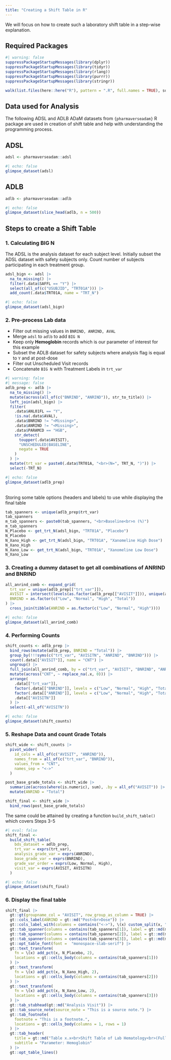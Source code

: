 ```yaml
---
title: "Creating a Shift Table in R"
---
```


We will focus on how to create such a laboratory shift table in a step-wise explanation.

## Required Packages {.unnumbered}

```r
#| warning: false
suppressPackageStartupMessages(library(dplyr))
suppressPackageStartupMessages(library(tidyr))
suppressPackageStartupMessages(library(rlang))
suppressPackageStartupMessages(library(purrr))
suppressPackageStartupMessages(library(stringr))

walk(list.files(here::here("R"), pattern = ".R", full.names = TRUE), source)
```

## Data used for Analysis {.unnumbered}

The following ADSL and ADLB ADaM datasets from `{pharmaverseadam}` R package are used in creation of shift table and help with understanding the programming process.

::: {.panel-tabset}
## ADSL

```r
adsl <- pharmaverseadam::adsl
```

```r
#| echo: false
glimpse_dataset(adsl)
```

## ADLB

```r
adlb <- pharmaverseadam::adlb
```

```r
#| echo: false
glimpse_dataset(slice_head(adlb, n = 500))
```

:::

## Steps to create a Shift Table {.unnumbered}

### 1. Calculating BIG N

The ADSL is the analysis dataset for each subject level. Initially subset the ADSL dataset with safety subjects only. Count number of subjects participating in each treatment group.

```r
adsl_bign <- adsl |>
  na_to_missing() |>
  filter(.data$SAFFL == "Y") |>
  select(all_of(c("USUBJID", "TRT01A"))) |>
  add_count(.data$TRT01A, name = "TRT_N")
```

```r
#| echo: false
glimpse_dataset(adsl_bign)
```

### 2. Pre-process Lab data

-   Filter out missing values in `BNRIND, ANRIND, AVAL`
-   Merge `adsl` to `adlb` to add `BIG N`
-   Keep only <b>Hemoglobin</b> records which is our parameter of interest for this example
-   Subset the ADLB dataset for safety subjects where analysis flag is equal to `Y` and at post-dose
-   Filter out Unscheduled Visit records
-   Concatenate `BIG N` with Treatment Labels in `trt_var`

```r
#| warning: false
#| message: false
adlb_prep <- adlb |>
  na_to_missing() |>
  mutate(across(all_of(c("BNRIND", "ANRIND")), str_to_title)) |>
  left_join(adsl_bign) |>
  filter(
    .data$ANL01FL == "Y",
    !is.na(.data$AVAL),
    .data$BNRIND != "<Missing>",
    .data$ANRIND != "<Missing>",
    .data$PARAMCD == "HGB",
    str_detect(
      toupper(.data$AVISIT),
      "UNSCHEDULED|BASELINE",
      negate = TRUE
    )
  ) |>
  mutate(trt_var = paste0(.data$TRT01A, "<br>(N=", TRT_N, ")")) |>
  select(-TRT_N)
```

```r
#| echo: false
glimpse_dataset(adlb_prep)
```

<br>
Storing some table options (headers and labels) to use while displaying the
final table
</br>

```r
tab_spanners <- unique(adlb_prep$trt_var)
tab_spanners
m_tab_spanners <- paste0(tab_spanners, "<br>Baseline<br>n (%)")
m_tab_spanners
N_Placebo <- get_trt_N(adsl_bign, "TRT01A", "Placebo")
N_Placebo
N_Xano_High <- get_trt_N(adsl_bign, "TRT01A", "Xanomeline High Dose")
N_Xano_High
N_Xano_Low <- get_trt_N(adsl_bign, "TRT01A", "Xanomeline Low Dose")
N_Xano_Low
```

### 3. Creating a dummy dataset to get all combinations of ANRIND and BNRIND

``` r
all_anrind_comb <- expand_grid(
  trt_var = unique(adlb_prep[["trt_var"]]),
  AVISIT = intersect(levels(as.factor(adlb_prep[["AVISIT"]])), unique(adlb_prep[["AVISIT"]])),
  BNRIND = as.factor(c("Low", "Normal", "High", "Total"))
) |>
  cross_join(tibble(ANRIND = as.factor(c("Low", "Normal", "High"))))
```

```r
#| echo: false
glimpse_dataset(all_anrind_comb)
```

### 4. Performing Counts

```r
shift_counts <- adlb_prep |>
  bind_rows(mutate(adlb_prep, BNRIND = "Total")) |>
  group_by(!!!syms(c("trt_var", "AVISITN", "ANRIND", "BNRIND"))) |>
  count(.data[["AVISIT"]], name = "CNT") |>
  ungroup() |>
  full_join(all_anrind_comb, by = c("trt_var", "AVISIT", "BNRIND", "ANRIND")) |>
  mutate(across("CNT", ~ replace_na(.x, 0))) |>
  arrange(
    .data[["trt_var"]],
    factor(.data[["BNRIND"]], levels = c("Low", "Normal", "High", "Total")),
    factor(.data[["ANRIND"]], levels = c("Low", "Normal", "High", "Total")),
    .data[["AVISITN"]]
  ) |>
  select(-all_of("AVISITN"))
```

```r
#| echo: false
glimpse_dataset(shift_counts)
```

### 5. Reshape Data and count Grade Totals

```r
shift_wide <- shift_counts |>
  pivot_wider(
    id_cols = all_of(c("AVISIT", "ANRIND")),
    names_from = all_of(c("trt_var", "BNRIND")),
    values_from = "CNT",
    names_sep = "<->"
  )

post_base_grade_totals <- shift_wide |>
  summarize(across(where(is.numeric), sum), .by = all_of("AVISIT")) |>
  mutate(ANRIND = "Total")

shift_final <- shift_wide |>
  bind_rows(post_base_grade_totals)
```

The same could be attained by creating a function `build_shift_table()` which covers Steps 3-5

```r
#| eval: false
shift_final <-
  build_shift_table(
    bds_dataset = adlb_prep,
    trt_var = exprs(trt_var),
    analysis_grade_var = exprs(ANRIND),
    base_grade_var = exprs(BNRIND),
    grade_var_order = exprs(Low, Normal, High),
    visit_var = exprs(AVISIT, AVISITN)
  )
```

```r
#| echo: false
glimpse_dataset(shift_final)
```

### 6. Display the final table

```r
shift_final |>
  gt::gt(groupname_col = "AVISIT", row_group_as_column = TRUE) |>
  gt::cols_label(ANRIND = gt::md("Post<br>Dose")) |>
  gt::cols_label_with(columns = contains("<->"), \(x) custom_split(x, "<->")) |>
  gt::tab_spanner(columns = contains(tab_spanners[1]), label = gt::md(m_tab_spanners[1])) |>
  gt::tab_spanner(columns = contains(tab_spanners[2]), label = gt::md(m_tab_spanners[2])) |>
  gt::tab_spanner(columns = contains(tab_spanners[3]), label = gt::md(m_tab_spanners[3])) |>
  gt::opt_table_font(font =  "monospace-slab-serif") |>
  gt::text_transform(
    fn = \(x) add_pct(x, N_Placebo, 2),
    locations = gt::cells_body(columns = contains(tab_spanners[1]))
  ) |>
  gt::text_transform(
    fn = \(x) add_pct(x, N_Xano_High, 2),
    locations = gt::cells_body(columns = contains(tab_spanners[2]))
  ) |>
  gt::text_transform(
    fn = \(x) add_pct(x, N_Xano_Low, 2),
    locations = gt::cells_body(columns = contains(tab_spanners[3]))
  ) |>
  gt::tab_stubhead(gt::md("Analysis Visit")) |>
  gt::tab_source_note(source_note = "This is a source note.") |>
  gt::tab_footnote(
    footnote = "This is a footnote.",
    locations = gt::cells_body(columns = 1, rows = 1)
  ) |>
  gt::tab_header(
    title = gt::md("Table x.x<br>Shift Table of Lab Hematology<br>(Full Safety Analysis Set)"),
    subtitle = "Parameter: Hemoglobin"
  ) |>
  gt::opt_table_lines()
```
